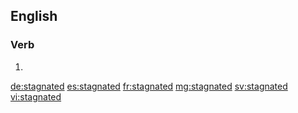 ==English==

===Verb===
{{head|en}}

# {{en-past of|stagnate}}

[[de:stagnated]]
[[es:stagnated]]
[[fr:stagnated]]
[[mg:stagnated]]
[[sv:stagnated]]
[[vi:stagnated]]